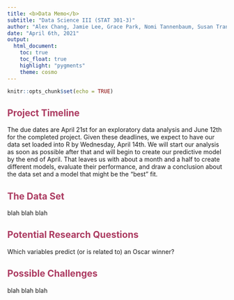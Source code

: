 ```yaml
---
title: <b>Data Memo</b>
subtitle: "Data Science III (STAT 301-3)"
author: "Alex Chang, Jamie Lee, Grace Park, Nomi Tannenbaum, Susan Tran"
date: "April 6th, 2021"
output:
  html_document:
    toc: true
    toc_float: true
    highlight: "pygments"
    theme: cosmo
---
```


```r
knitr::opts_chunk$set(echo = TRUE)
```

## [**Project Timeline**]{style="color: #AC3B61"}

The due dates are April 21st for an exploratory data analysis and June 12th for the completed project. Given these deadlines, we expect to have our data set loaded into R by Wednesday, April 14th. We will start our analysis as soon as possible after that and will begin to create our predictive model by the end of April. That leaves us with about a month and a half to create different models, evaluate their performance, and draw a conclusion about the data set and a model that might be the "best" fit.

## [**The Data Set**]{style="color: #AC3B61"}

blah blah blah

## [**Potential Research Questions**]{style="color: #AC3B61"}

Which variables predict (or is related to) an Oscar winner?

## [**Possible Challenges**]{style="color: #AC3B61"}

blah blah blah
